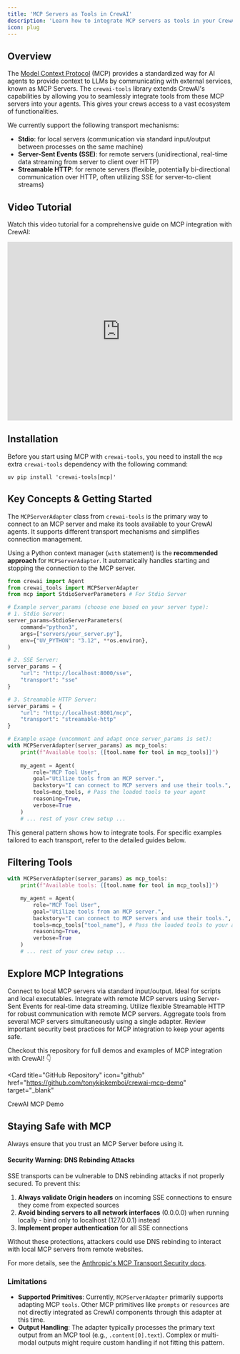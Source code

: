 ```yaml
---
title: 'MCP Servers as Tools in CrewAI'
description: 'Learn how to integrate MCP servers as tools in your CrewAI agents using the `crewai-tools` library.'
icon: plug
---
```


## Overview

The [Model Context Protocol](https://modelcontextprotocol.io/introduction) (MCP) provides a standardized way for AI agents to provide context to LLMs by communicating with external services, known as MCP Servers. 
The `crewai-tools` library extends CrewAI's capabilities by allowing you to seamlessly integrate tools from these MCP servers into your agents. 
This gives your crews access to a vast ecosystem of functionalities. 

We currently support the following transport mechanisms: 

- **Stdio**: for local servers (communication via standard input/output between processes on the same machine)
- **Server-Sent Events (SSE)**: for remote servers (unidirectional, real-time data streaming from server to client over HTTP)
- **Streamable HTTP**: for remote servers (flexible, potentially bi-directional communication over HTTP, often utilizing SSE for server-to-client streams)

## Video Tutorial
Watch this video tutorial for a comprehensive guide on MCP integration with CrewAI:

<iframe
  width="100%"
  height="400"
  src="https://www.youtube.com/embed/TpQ45lAZh48"
  title="CrewAI MCP Integration Guide"
  frameborder="0"
  style={{ borderRadius: '10px' }}
  allow="accelerometer; autoplay; clipboard-write; encrypted-media; gyroscope; picture-in-picture"
  allowfullscreen
></iframe>

## Installation

Before you start using MCP with `crewai-tools`, you need to install the `mcp` extra `crewai-tools` dependency with the following command:

```shell
uv pip install 'crewai-tools[mcp]'
```

## Key Concepts & Getting Started

The `MCPServerAdapter` class from `crewai-tools` is the primary way to connect to an MCP server and make its tools available to your CrewAI agents. It supports different transport mechanisms and simplifies connection management.

Using a Python context manager (`with` statement) is the **recommended approach** for `MCPServerAdapter`. It automatically handles starting and stopping the connection to the MCP server.

```python
from crewai import Agent
from crewai_tools import MCPServerAdapter
from mcp import StdioServerParameters # For Stdio Server

# Example server_params (choose one based on your server type):
# 1. Stdio Server:
server_params=StdioServerParameters(
    command="python3", 
    args=["servers/your_server.py"],
    env={"UV_PYTHON": "3.12", **os.environ},
)

# 2. SSE Server:
server_params = {
    "url": "http://localhost:8000/sse", 
    "transport": "sse"
}

# 3. Streamable HTTP Server:
server_params = {
    "url": "http://localhost:8001/mcp", 
    "transport": "streamable-http"
}

# Example usage (uncomment and adapt once server_params is set):
with MCPServerAdapter(server_params) as mcp_tools:
    print(f"Available tools: {[tool.name for tool in mcp_tools]}")
    
    my_agent = Agent(
        role="MCP Tool User",
        goal="Utilize tools from an MCP server.",
        backstory="I can connect to MCP servers and use their tools.",
        tools=mcp_tools, # Pass the loaded tools to your agent
        reasoning=True,
        verbose=True
    )
    # ... rest of your crew setup ...
```
This general pattern shows how to integrate tools. For specific examples tailored to each transport, refer to the detailed guides below.

## Filtering Tools

```python
with MCPServerAdapter(server_params) as mcp_tools:
    print(f"Available tools: {[tool.name for tool in mcp_tools]}")

    my_agent = Agent(
        role="MCP Tool User",
        goal="Utilize tools from an MCP server.",
        backstory="I can connect to MCP servers and use their tools.",
        tools=mcp_tools["tool_name"], # Pass the loaded tools to your agent
        reasoning=True,
        verbose=True
    )
    # ... rest of your crew setup ...
```
## Explore MCP Integrations

<CardGroup cols={2}>
  <Card 
    title="Stdio Transport" 
    icon="server" 
    href="/mcp/stdio"
    color="#3B82F6"
  >
    Connect to local MCP servers via standard input/output. Ideal for scripts and local executables.
  </Card>
  <Card 
    title="SSE Transport" 
    icon="wifi" 
    href="/mcp/sse"
    color="#10B981"
  >
    Integrate with remote MCP servers using Server-Sent Events for real-time data streaming.
  </Card>
  <Card 
    title="Streamable HTTP Transport" 
    icon="globe" 
    href="/mcp/streamable-http"
    color="#F59E0B"
  >
    Utilize flexible Streamable HTTP for robust communication with remote MCP servers.
  </Card>
  <Card 
    title="Connecting to Multiple Servers" 
    icon="layer-group" 
    href="/mcp/multiple-servers"
    color="#8B5CF6"
  >
    Aggregate tools from several MCP servers simultaneously using a single adapter.
  </Card>
  <Card 
    title="Security Considerations" 
    icon="lock" 
    href="/mcp/security"
    color="#EF4444"
  >
    Review important security best practices for MCP integration to keep your agents safe.
  </Card>
</CardGroup>

Checkout this repository for full demos and examples of MCP integration with CrewAI! 👇

<Card 
title="GitHub Repository"
icon="github"
href="https://github.com/tonykipkemboi/crewai-mcp-demo"
target="_blank"
>
CrewAI MCP Demo
</Card>

## Staying Safe with MCP
<Warning>
Always ensure that you trust an MCP Server before using it.
</Warning>

#### Security Warning: DNS Rebinding Attacks
SSE transports can be vulnerable to DNS rebinding attacks if not properly secured. 
To prevent this:

1. **Always validate Origin headers** on incoming SSE connections to ensure they come from expected sources
2. **Avoid binding servers to all network interfaces** (0.0.0.0) when running locally - bind only to localhost (127.0.0.1) instead
3. **Implement proper authentication** for all SSE connections

Without these protections, attackers could use DNS rebinding to interact with local MCP servers from remote websites.

For more details, see the [Anthropic's MCP Transport Security docs](https://modelcontextprotocol.io/docs/concepts/transports#security-considerations).

### Limitations
*   **Supported Primitives**: Currently, `MCPServerAdapter` primarily supports adapting MCP `tools`. 
Other MCP primitives like `prompts` or `resources` are not directly integrated as CrewAI components through this adapter at this time.
*   **Output Handling**: The adapter typically processes the primary text output from an MCP tool (e.g., `.content[0].text`). Complex or multi-modal outputs might require custom handling if not fitting this pattern.
